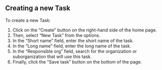 
<Meta title="ANET Super Users Stories/New Task" />

## Creating a new Task

To create a new Task:

1. Click on the “Create” button on the right-hand side of the home page.
1. Then, select “New Task” from the options.
1. In the “Short name” field, enter the short name of the task.
1. In the “Long name” field, enter the long name of the task.
1. In the “Responsible org” field, search for the organization or suborganization that will use this
   task.
1. Finally, click the “Save task” button on the bottom of the page.
